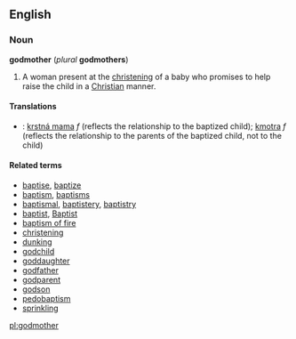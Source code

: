 ==English==
===Noun===
'''godmother''' (''plural'' '''godmothers''')

#A woman present at the [[christening]] of a baby who promises to help raise the child in a [[Christian]] manner.

====Translations====
*{{sk}}: [[krstná mama]] ''f'' (reflects the relationship to the baptized child); [[kmotra#Slovak|kmotra]] ''f'' (reflects the relationship to the parents of the baptized child, not to the child)

====Related terms====
*[[baptise]], [[baptize]]
*[[baptism]], [[baptisms]]
*[[baptismal]], [[baptistery]], [[baptistry]]
*[[baptist]], [[Baptist]]
*[[baptism of fire]]
*[[christening]]
*[[dunking]]
*[[godchild]]
*[[goddaughter]]
*[[godfather]]
*[[godparent]]
*[[godson]]
*[[pedobaptism]]
*[[sprinkling]]

[[pl:godmother]]